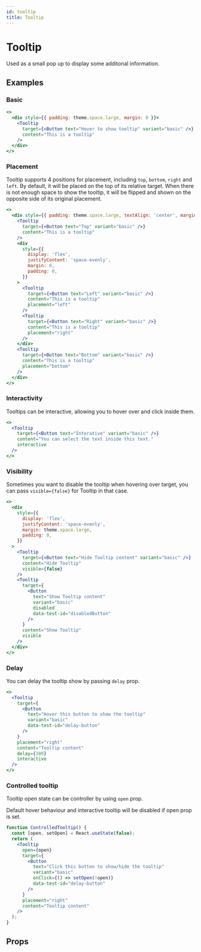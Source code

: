 ```yaml
---
id: tooltip
title: Tooltip
---
```


# Tooltip

Used as a small pop up to display some additonal information.

## Examples

### Basic

```jsx live
<>
  <div style={{ padding: theme.space.large, margin: 0 }}>
    <Tooltip
      target={<Button text="Hover to show tooltip" variant="basic" />}
      content="This is a tooltip"
    />
  </div>
</>
```

### Placement

Tooltip supports 4 positions for placement, including `top`, `bottom`, `right` and `left`. By default, it will be placed on the top of its relative target. When there is not enough space to show the tooltip, it will be flipped and shown on the opposite side of its original placement.

```jsx live
<>
  <div style={{ padding: theme.space.large, textAlign: 'center', margin: 0 }}>
    <Tooltip
      target={<Button text="Top" variant="basic" />}
      content="This is a tooltip"
    />
    <div
      style={{
        display: 'flex',
        justifyContent: 'space-evenly',
        margin: 0,
        padding: 0,
      }}
    >
      <Tooltip
        target={<Button text="Left" variant="basic" />}
        content="This is a tooltip"
        placement="left"
      />
      <Tooltip
        target={<Button text="Right" variant="basic" />}
        content="This is a tooltip"
        placement="right"
      />
    </div>
    <Tooltip
      target={<Button text="Bottom" variant="basic" />}
      content="This is a tooltip"
      placement="bottom"
    />
  </div>
</>
```

### Interactivity

Tooltips can be interactive, allowing you to hover over and click inside them.

```jsx live
<>
  <Tooltip
    target={<Button text="Interative" variant="basic" />}
    content="You can select the text inside this text."
    interactive
  />
</>
```

### Visibility

Sometimes you want to disable the tooltip when hovering over target, you can pass `visible={false}` for Tooltip in that case.

```jsx live
<>
  <div
    style={{
      display: 'flex',
      justifyContent: 'space-evenly',
      margin: theme.space.large,
      padding: 0,
    }}
  >
    <Tooltip
      target={<Button text="Hide Tooltip content" variant="basic" />}
      content="Hide Tooltip"
      visible={false}
    />
    <Tooltip
      target={
        <Button
          text="Show Tooltip content"
          variant="basic"
          disabled
          data-test-id="disabledButton"
        />
      }
      content="Show Tooltip"
      visible
    />
  </div>
</>
```

### Delay

You can delay the tooltip show by passing `delay` prop.

```jsx live
<>
  <Tooltip
    target={
      <Button
        text="Hover this button to show the tooltip"
        variant="basic"
        data-test-id="delay-button"
      />
    }
    placement="right"
    content="Tooltip content"
    delay={300}
    interactive
  />
</>
```

### Controlled tooltip

Tooltip open state can be controller by using `open` prop.

<Note title="Notes">
  Default hover behaviour and interactive tooltip will be disabled if open prop
  is set.
</Note>

```jsx live
function ControlledTooltip() {
  const [open, setOpen] = React.useState(false);
  return (
    <Tooltip
      open={open}
      target={
        <Button
          text="Click this button to show/hide the tooltip"
          variant="basic"
          onClick={() => setOpen(!open)}
          data-test-id="delay-button"
        />
      }
      placement="right"
      content="Tooltip content"
    />
  );
}
```

## Props

<Props of="Tooltip" from="web" />
